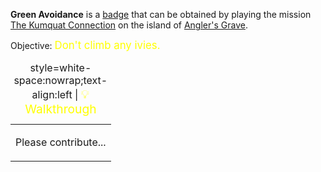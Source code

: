 '''Green Avoidance''' is a [[Badges|badge]] that can be obtained by playing the mission [[The Kumquat Connection]] on the island of [[Angler's Grave]].

Objective: <big style="color:yellow">Don't climb any ivies.</big>

{| class="mw-collapsible mw-collapsed"
|+ style=white-space:nowrap;text-align:left | <big style="color:yellow">💡 Walkthrough</big>
|-
| Please contribute...
|}